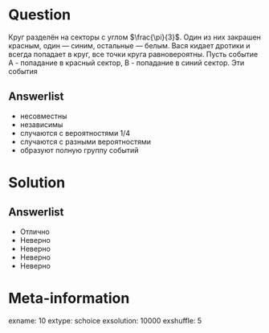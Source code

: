 Question
========
Круг разделён на секторы с углом $\frac{\pi}{3}$. Один из них закрашен красным, один — синим, остальные — белым. Вася кидает дротики и всегда попадает в круг, все точки круга равновероятны. Пусть событие A - попадание в красный сектор, B - попадание в синий сектор. Эти события

  

Answerlist
----------
*  несовместны
*  независимы
*  случаются с вероятностями 1/4
*  случаются с разными вероятностями
*  образуют полную группу событий

Solution
========

Answerlist
----------
*  Отлично
*  Неверно
*  Неверно
*  Неверно
*  Неверно

Meta-information
================
exname: 10
extype: schoice
exsolution: 10000
exshuffle: 5
